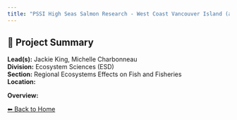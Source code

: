 ```yaml
---
title: "PSSI High Seas Salmon Research - West Coast Vancouver Island (and transition to ONE juvenile program)"
---
```


## 🧬 Project Summary

**Lead(s):** Jackie King, Michelle Charbonneau  
**Division:** Ecosystem Sciences (ESD)  
**Section:** Regional Ecosystems Effects on Fish and Fisheries  
**Location:**   

**Overview:**  


[⬅ Back to Home](../index.qmd)
